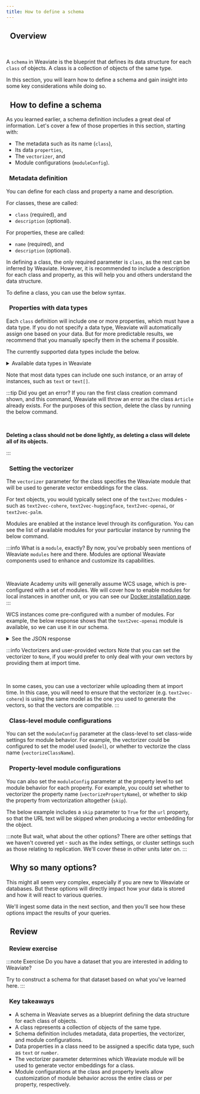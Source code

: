```yaml
---
title: How to define a schema
---
```



## <i class="fa-solid fa-square-chevron-right"></i>&nbsp;&nbsp;Overview


<ReactPlayer url='https://youtu.be/fSakt3Z5Zso' controls='true'/>
<br/>

A `schema` in Weaviate is the blueprint that defines its data structure for each `class` of objects. A class is a collection of objects of the same type.

In this section, you will learn how to define a schema and gain insight into some key considerations while doing so.

## <i class="fa-solid fa-square-chevron-right"></i>&nbsp;&nbsp;How to define a schema

As you learned earlier, a schema definition includes a great deal of information. Let's cover a few of those properties in this section, starting with:
- The metadata such as its name (`class`),
- Its data `properties`,
- The `vectorizer`, and
- Module configurations (`moduleConfig`).

### <i class="fa-solid fa-code"></i>&nbsp;&nbsp;Metadata definition

You can define for each class and property a name and description.

For classes, these are called:
- `class` (required), and
- `description` (optional).

For properties, these are called:
- `name` (required), and
- `description` (optional).

In defining a class, the only required parameter is `class`, as the rest can be inferred by Weaviate. However, it is recommended to include a description for each class and property, as this will help you and others understand the data structure.

To define a class, you can use the below syntax.

<Tabs groupId="languages">
<TabItem value="py" label="Python">
<FilteredTextBlock
  text={PythonCodeExample}
  startMarker="# ===== Create a class with metadata ====="
  endMarker="# ===== END Create a class with metadata ====="
  language="py"
/>
</TabItem>
</Tabs>

### <i class="fa-solid fa-code"></i>&nbsp;&nbsp;Properties with data types

Each `class` definition will include one or more properties, which must have a data type. If you do not specify a data type, Weaviate will automatically assign one based on your data. But for more predictable results, we recommend that you manually specify them in the schema if possible.

The currently supported data types include the below.


<details>
  <summary>Available data types in Weaviate</summary>
  <DataTypes />
</details>

Note that most data types can include one such instance, or an array of instances, such as `text` or `text[]`.

<Tabs groupId="languages">
<TabItem value="py" label="Python">
<FilteredTextBlock
  text={PythonCodeExample}
  startMarker="# ===== Create properties with datatypes ====="
  endMarker="# ===== END Create properties with datatypes ====="
  language="py"
/>
</TabItem>
</Tabs>

:::tip Did you get an error?
If you ran the first class creation command shown, and this command, Weaviate will throw an error as the class `Article` already exists. For the purposes of this section, delete the class by running the below command.<p><br/></p>

**Deleting a class should not be done lightly, as deleting a class will delete all of its objects.**

<Tabs groupId="languages">
<TabItem value="py" label="Python">
<FilteredTextBlock
  text={PythonCodeExample}
  startMarker="# ===== Delete the class ====="
  endMarker="# ===== END Delete the class ====="
  language="py"
/>
</TabItem>
</Tabs>

:::

### <i class="fa-solid fa-code"></i>&nbsp;&nbsp;Setting the vectorizer

The `vectorizer` parameter for the class specifies the Weaviate module that will be used to generate vector embeddings for the class.

For text objects, you would typically select one of the `text2vec` modules - such as `text2vec-cohere`, `text2vec-huggingface`, `text2vec-openai`, or `text2vec-palm`.

Modules are enabled at the instance level through its configuration. You can see the list of available modules for your particular instance by running the below command.

<Tabs groupId="languages">
<TabItem value="py" label="Python">

<FilteredTextBlock
  text={PythonCodeExample}
  startMarker="# ===== Get module list ====="
  endMarker="# ===== END Get module list ====="
  language="py"
/>

</TabItem>
</Tabs>

:::info What is a `module`, exactly?
By now, you've probably seen mentions of Weaviate `modules` here and there. Modules are optional Weaviate components used to enhance and customize its capabilities.<p><br/></p>

Weaviate Academy units will generally assume WCS usage, which is pre-configured with a set of modules. We will cover how to enable modules for local instances in another unit, or you can see our [Docker installation page](/developers/weaviate/installation/docker-compose.md).
:::

WCS instances come pre-configured with a number of modules. For example, the below response shows that the `text2vec-openai` module is available, so we can use it in our schema.

<details>
  <summary><i class="fa-solid fa-radar"></i> See the JSON response</summary>

```json
{
  "generative-openai": {
    "documentationHref": "https://beta.openai.com/docs/api-reference/completions",
    "name": "Generative Search - OpenAI"
  },
  "qna-openai": {
    "documentationHref": "https://beta.openai.com/docs/api-reference/completions",
    "name": "OpenAI Question & Answering Module"
  },
  "ref2vec-centroid": {},
  "text2vec-cohere": {
    "documentationHref": "https://docs.cohere.ai/embedding-wiki/",
    "name": "Cohere Module"
  },
  "text2vec-huggingface": {
    "documentationHref": "https://huggingface.co/docs/api-inference/detailed_parameters#feature-extraction-task",
    "name": "Hugging Face Module"
  },
  "text2vec-openai": {
    "documentationHref": "https://beta.openai.com/docs/guides/embeddings/what-are-embeddings",
    "name": "OpenAI Module"
  }
}
```

</details>

<Tabs groupId="languages">
<TabItem value="py" label="Python">

<FilteredTextBlock
  text={PythonCodeExample}
  startMarker="# ===== Create a class with a vectorizer ====="
  endMarker="# ===== END Create a class with a vectorizer ====="
  language="py"
/>

</TabItem>
</Tabs>

:::info Vectorizers and user-provided vectors
Note that you can set the vectorizer to `None`, if you would prefer to only deal with your own vectors by providing them at import time.<p><br/></p>

In some cases, you can use a vectorizer while uploading them at import time. In this case, you will need to ensure that the vectorizer (e.g. `text2vec-cohere`) is using the same model as the one you used to generate the vectors, so that the vectors are compatible.
:::

### <i class="fa-solid fa-code"></i>&nbsp;&nbsp;Class-level module configurations

You can set the `moduleConfig` parameter at the class-level to set class-wide settings for module behavior. For example, the vectorizer could be configured to set the model used (`model`), or whether to vectorize the class name (`vectorizeClassName`).

<Tabs groupId="languages">
<TabItem value="py" label="Python">

<FilteredTextBlock
  text={PythonCodeExample}
  startMarker="# ===== Class-level moduleConfig ====="
  endMarker="# ===== END Class-level moduleConfig ====="
  language="py"
/>

</TabItem>
</Tabs>

### <i class="fa-solid fa-code"></i>&nbsp;&nbsp;Property-level module configurations

You can also set the `moduleConfig` parameter at the property level to set module behavior for each property. For example, you could set whether to vectorizer the property name (`vectorizePropertyName`), or whether to skip the property from vectorization altogether (`skip`).

The below example includes a `skip` parameter to `True` for the `url` property, so that the URL text will be skipped when producing a vector embedding for the object.

<Tabs groupId="languages">
<TabItem value="py" label="Python">

<FilteredTextBlock
  text={PythonCodeExample}
  startMarker="# ===== Property-level moduleConfig ====="
  endMarker="# ===== END Property-level moduleConfig ====="
  language="py"
/>

</TabItem>
</Tabs>

:::note But wait, what about the other options?
There are other settings that we haven't covered yet - such as the index settings, or cluster settings such as those relating to replication. We'll cover these in other units later on.
:::

## <i class="fa-solid fa-square-chevron-right"></i>&nbsp;&nbsp;Why so many options?

This might all seem very complex, especially if you are new to Weaviate or databases. But these options will directly impact how your data is stored and how it will react to various queries.

We'll ingest some data in the next section, and then you'll see how these options impact the results of your queries.

## <i class="fa-solid fa-square-chevron-right"></i>&nbsp;&nbsp;Review

### <i class="fa-solid fa-pen-to-square"></i>&nbsp;&nbsp;Review exercise

:::note <i class="fa-solid fa-square-terminal"></i> Exercise
Do you have a dataset that you are interested in adding to Weaviate?

Try to construct a schema for that dataset based on what you've learned here.
:::

### <i class="fa-solid fa-lightbulb-on"></i>&nbsp;&nbsp;Key takeaways

- A schema in Weaviate serves as a blueprint defining the data structure for each class of objects.
- A class represents a collection of objects of the same type.
- Schema definition includes metadata, data properties, the vectorizer, and module configurations.
- Data properties in a class need to be assigned a specific data type, such as `text` or `number`.
- The vectorizer parameter determines which Weaviate module will be used to generate vector embeddings for a class.
- Module configurations at the class and property levels allow customization of module behavior across the entire class or per property, respectively.


<GiscusDocComment />